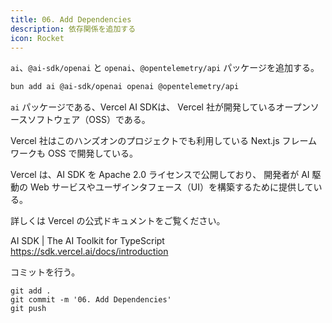 ```yaml
---
title: 06. Add Dependencies
description: 依存関係を追加する
icon: Rocket
---
```


`ai`、`@ai-sdk/openai` と `openai`、`@opentelemetry/api` パッケージを追加する。

```bash title="Terminal"
bun add ai @ai-sdk/openai openai @opentelemetry/api
```

`ai` パッケージである、Vercel AI SDKは、
Vercel 社が開発しているオープンソースソフトウェア（OSS）である。

Vercel 社はこのハンズオンのプロジェクトでも利用している Next.js フレームワークも OSS で開発している。

Vercel は、AI SDK を Apache 2.0 ライセンスで公開しており、
開発者が AI 駆動の Web サービスやユーザインタフェース（UI）を構築するために提供している。

詳しくは Vercel の公式ドキュメントをご覧ください。

AI SDK | The AI Toolkit for TypeScript<br />
https://sdk.vercel.ai/docs/introduction

コミットを行う。

```shell title="Terminal"
git add .
git commit -m '06. Add Dependencies'
git push
```
